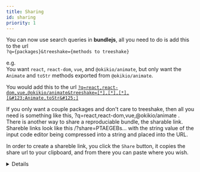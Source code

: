 ```yaml
---
title: Sharing
id: sharing
priority: 1
---
```



You can now use search queries in **bundlejs**, all you need to do is add this to the url  
`?q={packages}&treeshake={methods to treeshake}`  
  
e.g.  
You want `react`, `react-dom`, `vue`, and `@okikio/animate`, but only want the `Animate` and `toStr` methods exported from `@okikio/animate`.  
  
You would add this to the url [`?q=react,react-dom,vue,@okikio/animate&treeshake=[*],[*],[*],[&#123;Animate,toStr&#125;]`](/?q=react,react-dom,vue,@okikio/animate&treeshake=[*],[*],[*],[&#123;Animate,toStr&#125;])
  
If you only want a couple packages and don't care to treeshake, then all you need is something like this, <Anchor href="/?q=react,react-dom,vue,@okikio/animate">?q=react,react-dom,vue,@okikio/animate</Anchor> . There is another way to share a reproduciable bundle, the sharable link. Shareble links look like this <Anchor href="/?share=PTAEGEBsEsGMGtQCUCuA7UAzA9gJ1AC4AWApqAELoAmkJVoA1KALLRrSbR2OgDiAXtAAOQ7kICGCcQHMyAZ2j8SAKBIAPIXgKgAVFlzYAtqABEAAWzxoV7MHHtD4giRMBuIA">/?share=PTAEGEBs...</Anchor> with the string value of the input code editor being compressed into a string and placed into the URL.  
  
In order to create a shareble link, you click the `Share` button, it copies the share url to your clipboard, and from there you can paste where you wish.  
  

<Details
  class="inline-details rounded-md"
  summary="Auto-bundling shared URL's"
  client:load
>

  If you would like to bundle your code when the share URL is loaded, add `bundlejs` to the url, e.g. <Anchor href="/?q=@okikio/animate&bundle">/?bundle&q=@okikio/animate</Anchor> or <Anchor href="/?bundle&share=PTAEGEBsEsGMGtQCUCuA7UAzA9gJ1AC4AWApqAELoAmkJVoA1KALLRrSbR2OgDiAXtAAOQ7kICGCcQHMyAZ2j8SAKBIAPIXgKgAVFlzYAtqABEAAWzxoV7MHHtD4giRMBuIA">/?bundle&share=PTAEGEBs...</Anchor> 

</Details>